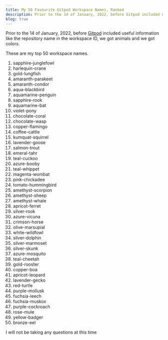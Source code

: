 ```yaml
---
title: My 50 Favourite Gitpod Workspace Names, Ranked
description: Prior to the 14 of January, 2022, before Gitpod included useful information like the repository name in the workspace ID, we got animals and we got colors.
blog: true
---
```


Prior to the 14 of January, 2022, before [Gitpod](https://gitpod.io) included useful information like the repository name in the workspace ID, we got animals and we got colors.

These are my top 50 workspace names.

1. sapphire-junglefowl
1. harlequin-crane
1. gold-lungfish
1. amaranth-parakeet
1. amaranth-condor
1. aqua-blackbird
1. aquamarine-penguin
1. sapphire-rook
1. aquamarine-bat
1. violet-pony
1. chocolate-coral
1. chocolate-wasp
1. copper-flamingo
1. coffee-cattle
1. kumquat-squirrel
1. lavender-goose
1. salmon-trout
1. emeral-tahr
1. teal-cuckoo
1. azure-booby
1. teal-whippet
1. magenta-wombat
1. pink-chickadee
1. tomato-hummingbird
1. amethyst-scorpion
1. amethyst-sheep
1. amethyst-whale
1. apricot-ferret
1. silver-rook
1. azure-vicuna
1. crimson-horse
1. olive-marsupial
1. white-wildfowl
1. silver-dolphin
1. silver-marmoset
1. silver-skunk
1. azure-mosquito
1. teal-cheetah
1. gold-rooster
1. copper-boa
1. apricot-leopard
1. lavender-gecko
1. red-turtle
1. purple-mollusk
1. fuchsia-leech
1. fuchsia-muskox
1. purple-cockroach
1. rose-mule
1. yellow-badger
1. bronze-eel

I will not be taking any questions at this time
